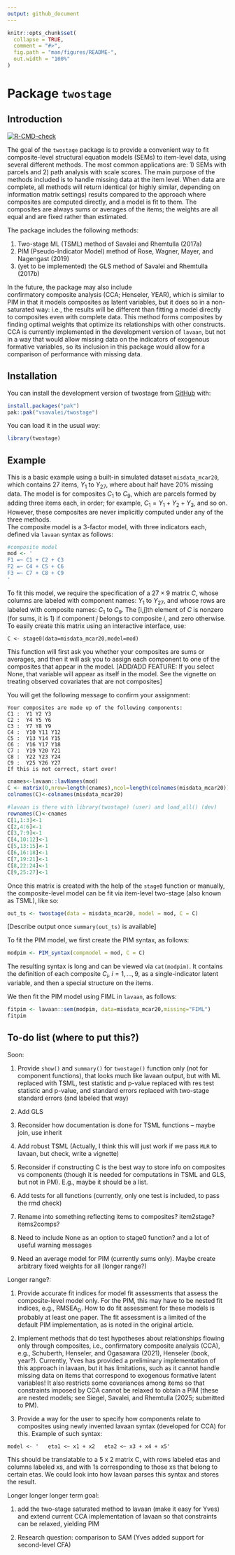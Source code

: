 ```yaml
---
output: github_document
---
```


<!-- README.md is generated from README.Rmd. Please edit that file -->

<!-- Render `README.Rmd` regularly to keep `README.md` up-to-date, via
`devtools::build_readme()` -->


```r
knitr::opts_chunk$set(
  collapse = TRUE,
  comment = "#>",
  fig.path = "man/figures/README-",
  out.width = "100%"
)
```

# Package `twostage`

## Introduction

<!-- badges: start -->
[![R-CMD-check](https://github.com/vsavalei/twostage/actions/workflows/R-CMD-check.yaml/badge.svg)](https://github.com/vsavalei/twostage/actions/workflows/R-CMD-check.yaml)
<!-- badges: end -->


The goal of the `twostage` package is to provide a convenient way to fit composite-level 
structural equation models (SEMs) to item-level data, using several different methods.
The most common applications are: 1) SEMs with parcels and 2) path analysis with scale 
scores. The main purpose of the methods included is to handle missing data at the item level.
When data are complete, all methods will return identical 
(or highly similar, depending on information matrix settings) results 
compared to the approach where composites are computed directly, and a model is fit to them. The composites are always sums or averages of the items; the weights are all equal and are fixed rather than estimated. 

The package includes the following methods: 

1) Two-stage ML (TSML) method of Savalei and Rhemtulla (2017a) 
2) PIM (Pseudo-Indicator Model) method of Rose, Wagner, Mayer, and Nagengast (2019) 
3) (yet to be implemented) the GLS method of Savalei and Rhemtulla (2017b)

In the future, the package may also include  
confirmatory composite analysis (CCA; Henseler, YEAR), which is similar to PIM in that it models composites as latent variables, but it does 
so in a non-saturated way: i.e., the results 
will be different than fitting a model directly to composites even with complete data. 
This method forms composites by finding optimal weights that optimize its relationships with other
constructs. CCA is currently implemented in the development version of `lavaan`, but not in a way that would allow missing data on the indicators of exogenous formative variables, so its inclusion in this package would allow for a comparison of performance with missing data. 


## Installation

You can install the development version of twostage from [GitHub](https://github.com/) with:

``` r
install.packages("pak")
pak::pak("vsavalei/twostage")
```
You can load it in the usual way:

``` r
library(twostage) 
```





## Example

This is a basic example using a built-in simulated dataset `misdata_mcar20`, 
which contains 27 items, $Y_1$ to $Y_{27}$, where about half have 20\% missing data. The model is for composites $C_1$ to $C_9$, which are parcels formed by adding 
three items each, in order; for example, $C_1 = Y_1 + Y_2 + Y_3$, and so on. 
However, these composites are never implicitly computed under any of the three methods.  
The composite model is a 3-factor model, with three indicators each, defined 
via `lavaan` syntax as follows: 

```r
#composite model
mod <- '
F1 =~ C1 + C2 + C3
F2 =~ C4 + C5 + C6
F3 =~ C7 + C8 + C9
'
```
To fit this model, we require the specification of a $27 \times 9$ matrix $C$, 
whose columns are labeled with component names: $Y_1$ to $Y_{27}$, and whose 
rows are labeled with composite names: $C_1$ to $C_9$. The [i,j]th element of 
$C$ is nonzero (for sums, it is 1) if component $j$ belongs to 
composite $i$, and zero otherwise. To easily create this matrix using an interactive
interface, use: 

```
C <- stage0(data=misdata_mcar20,model=mod)
```
This function will first ask you whether your composites are sums or averages, and
then it will ask you to assign each component to one of the composites that appear
in the model. [ADD/ADD FEATURE: If you select None, that variable will appear as itself in the model. See the vignette on treating observed covariates that are not composites]

You will get the following message to confirm your assignment:

```
Your composites are made up of the following components: 
C1 :  Y1 Y2 Y3 
C2 :  Y4 Y5 Y6 
C3 :  Y7 Y8 Y9 
C4 :  Y10 Y11 Y12 
C5 :  Y13 Y14 Y15 
C6 :  Y16 Y17 Y18 
C7 :  Y19 Y20 Y21 
C8 :  Y22 Y23 Y24 
C9 :  Y25 Y26 Y27 
If this is not correct, start over! 
```


```r
cnames<-lavaan::lavNames(mod) 
C <- matrix(0,nrow=length(cnames),ncol=length(colnames(misdata_mcar20)))
colnames(C)<-colnames(misdata_mcar20)

#lavaan is there with library(twostage) (user) and load_all() (dev)
rownames(C)<-cnames
C[1,1:3]<-1
C[2,4:6]<-1
C[3,7:9]<-1
C[4,10:12]<-1
C[5,13:15]<-1
C[6,16:18]<-1
C[7,19:21]<-1
C[8,22:24]<-1
C[9,25:27]<-1
```

Once this matrix is created with the help of the `stage0` function or manually, 
the composite-level model can be fit via item-level two-stage (also known as TSML), like so:

```r
out_ts <- twostage(data = misdata_mcar20, model = mod, C = C)
```
[Describe output once `summary(out_ts)` is available]


To fit the PIM model, we first create the PIM syntax, as follows: 

```r
modpim <- PIM_syntax(compmodel = mod, C = C)

```

The resulting syntax is long and can be viewed via `cat(modpim)`. It contains 
the definition of each composite $C_i$, $i=1,\ldots,9$, as a single-indicator latent variable, 
and then a special structure on the items. 

We then fit the PIM model using FIML in `lavaan`, as follows:

```r
fitpim <- lavaan::sem(modpim, data=misdata_mcar20,missing="FIML")
fitpim
```

## To-do list (where to put this?)

Soon:

1)  Provide `show()` and `summary()` for `twostage()` function only (not
    for component functions), that looks much like lavaan output, but
    with ML replaced with TSML, test statistic and p-value replaced with
    res test statistic and p-value, and standard errors replaced with
    two-stage standard errors (and labeled that way)

2)  Add GLS

3)  Reconsider how documentation is done for TSML functions – maybe
    join, use inherit

4)  Add robust TSML (Actually, I think this will just work if we pass
    `MLR` to lavaan, but check, write a vignette)

5)  Reconsider if constructing C is the best way to store info on
    composites vs components (though it is needed for computations in
    TSML and GLS, but not in PM). E.g., maybe it should be a list.

6)  Add tests for all functions (currently, only one test is included,
    to pass the rmd check)

7) Rename into something reflecting items to composites? item2stage? items2comps?

8) Need to include None as an option to stage0 function? and a lot of useful warning messages

9) Need an average model for PIM (currently sums only). Maybe create arbitrary fixed weights for all (longer range?)

Longer range?:

1)  Provide accurate fit indices for model fit assessments that assess
    the composite-level model only. For the PIM, this may have to be
    nested fit indices, e.g., $\text{RMSEA}_\text{D}$. How to do fit
    assessment for these models is probably at least one paper. The fit
    assessment is a limited of the default PIM implementation, as is
    noted in the original article.

2)  Implement methods that do test hypotheses about relationships
    flowing only through composites, i.e., confirmatory composite
    analysis (CCA), e.g., Schuberth, Henseler, and Ogasawara (2021),
    Henseler (book, year?). Currently, Yves has provided a preliminary
    implementation of this approach in lavaan, but it has limitations,
    such as it cannot handle missing data on items that correspond to
    exogenous formative latent variables! It also restricts some
    covariances among items so that constraints imposed by CCA cannot be
    relaxed to obtain a PIM (these are nested models; see Siegel,
    Savalei, and Rhemtulla (2025; submitted to PM).

3)  Provide a way for the user to specify how components relate to
    composites using newly invented lavaan syntax (developed for CCA)
    for this. Example of such syntax:

`model <- '   eta1 <~ x1 + x2   eta2 <~ x3 + x4 + x5'`

This should be translatable to a 5 x 2 matrix C, with rows labeled etas
and columns labeled xs, and with 1s corresponding to those xs that
belong to certain etas. We could look into how lavaan parses this syntax
and stores the result.

Longer longer longer term goal:

1)  add the two-stage saturated method to lavaan (make it easy for Yves) 
and extend current CCA implementation of lavaan so
    that constraints can be relaxed, yielding PIM

2) Research question: comparison to SAM (Yves added support for second-level CFA)


